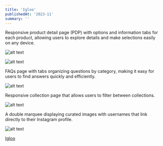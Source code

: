 ```yaml
---
title: 'Igloo'
publishedAt: '2023-11'
summary: ''
---
```


Responsive product detail page (PDP) with options and information tabs for each product, allowing users to explore details and make selections easily on any device.

![alt text](/images/igloo/Igloo-6.jpg)

![alt text](/images/igloo/Igloo-5.jpg)

FAQs page with tabs organizing questions by category, making it easy for users to find answers quickly and efficiently.

![alt text](/images/igloo/Igloo-1.jpg)

Responsive collection page that allows users to filter between collections.

![alt text](/images/igloo/Igloo-2.jpg)

A double marquee displaying curated images with usernames that link directly to their Instagram profile.

![alt text](/images/igloo/Igloo-4.jpeg)

[Igloo](https://igloo.shop/)